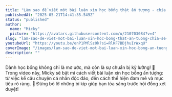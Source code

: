 ```yaml
---
title: "Làm sao để viết một bài luận xin học bổng thật ấn tượng - chia sẻ từ người có học bổng chính phủ Australia (học bổng AAS)"
publishedAt: "2025-05-21T14:41:35.549Z"
status: "published"
author:
  name: "Micky"
  picture: "https://avatars.githubusercontent.com/u/210703084?v=4"
slug: "lam-sao-de-viet-mot-bai-luan-xin-hoc-bong-that-an-tuong-chia-se-tu-nguoi-co-hoc-bong-chinh-phu-australia-hoc-bong-aas"
youtubeUrl: "https://youtu.be/enP1PMlSz0k?si=RlKF7BDjhuIrWxqU"
coverImage: "/images/lam-sao-de-viet-mot-bai-luan-xin-hoc-bong-an-tuong-c2Nz.png"
description: ""
---
```


Dành học bổng không chỉ là mơ ước, mà còn là sự chuẩn bị kỹ lưỡng! 🌟 Trong video này, Micky sẽ bật mí cách viết bài luận xin học bổng ấn tượng: từ việc kể câu chuyện cá nhân độc đáo, đến cách thể hiện đam mê và mục tiêu rõ ràng. 📝 Đừng bỏ lỡ những bí kíp giúp bạn tỏa sáng trước hội đồng xét duyệt!